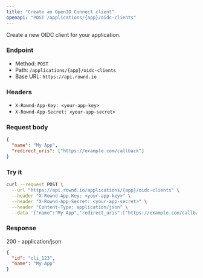 ```yaml
---
title: "Create an OpenID Connect client"
openapi: "POST /applications/{app}/oidc-clients"
---
```


Create a new OIDC client for your application.

### Endpoint

- Method: `POST`
- Path: `/applications/{app}/oidc-clients`
- Base URL: `https://api.rownd.io`

### Headers

- `X-Rownd-App-Key: <your-app-key>`
- `X-Rownd-App-Secret: <your-app-secret>`

### Request body

```json
{
  "name": "My App",
  "redirect_uris": ["https://example.com/callback"]
}
```

### Try it

```bash
curl --request POST \
  --url "https://api.rownd.io/applications/{app}/oidc-clients" \
  --header "X-Rownd-App-Key: <your-app-key>" \
  --header "X-Rownd-App-Secret: <your-app-secret>" \
  --header "Content-Type: application/json" \
  --data '{"name":"My App","redirect_uris":["https://example.com/callback"]}'
```

### Response

200 - application/json

```json
{
  "id": "cli_123",
  "name": "My App"
}
```
